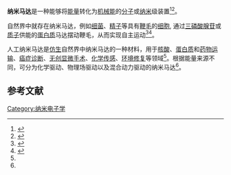 '''纳米马达'''是一种能够将[[能量|能量]]转化为[[机械能|机械能]]的[[分子|分子]]或[[纳米|纳米]]级装置<ref>{{cite journal | last1 = Dreyfus | first1 = R. | last2 = Baudry | first2 = J. | last3 = Roper | first3 = M. L. | last4 = Fermigier | first4 = M. | last5 = Stone | first5 = H. A. | last6 = Bibette | first6 = J. | year = 2005 | title = Microscopic artificial swimmers | journal = Nature | volume = 437 | issue = 7060| pages = 862–5 | doi=10.1038/nature04090| pmid = 16208366 }}</ref><ref>{{cite journal | last1 = Bamrungsap | first1 = S. | last2 = Phillips | first2 = J. A. | last3 = Xiong | first3 = X. | last4 = Kim | first4 = Y. | last5 = Wang | first5 = H. | last6 = Liu | first6 = H. | last7 = Hebard | first7 = A. | last8 = Tan | first8 = W. | year = 2011 | title = Magnetically driven single DNA nanomotor | journal = Small | volume = 7 | issue = 5| pages = 601–605 | doi=10.1002/smll.201001559| pmid = 21370463 }}</ref>。

自然界中就存在纳米马达，例如[[细菌|细菌]]、[[精子|精子]]等具有[[鞭毛|鞭毛]]的[[细胞|细胞]], 通过[[三磷酸腺苷|三磷酸腺苷]]或[[质子|质子]]供能的[[蛋白质|蛋白质]]马达摆动鞭毛，从而实现自主运动<ref>{{cite book |title=The phototrophic prokaryotes |publisher=Springer |location=New York |isbn=978-1-4613-7188-5 |url=https://link.springer.com/book/10.1007/978-1-4615-4827-0}}</ref><ref name="TB-2020-0323">{{cite journal |last1=Wu |first1=Jianrong |last2=Zheng |first2=Yuanyi |last3=Li |first3=Maoyao |title=Principles and biomedical applications of light-poweredmicro/nanomotors |journal=Chinese Science Bulletin |date=2020-12-01 |volume=65 |issue=35 |pages=4123–4138 |doi=10.1360/TB-2020-0323}}</ref>。

人工纳米马达是[[仿生|仿生]]自然界中纳米马达的一种材料，用于[[核酸|核酸]]、[[蛋白质|蛋白质]]和[[药物运输|药物运输]]、[[癌症诊断|癌症诊断]]、[[无创显微手术|无创显微手术]]、[[化学传感|化学传感]]、[[环境修复|环境修复]]等领域<ref name="TB-2020-0323" />。根据能量来源不同，可分为化学驱动、物理场驱动以及混合动力驱动的纳米马达<ref name="TB-2020-0323" />。

==参考文献==
{{reflist}}
[[Category:纳米电子学|Category:纳米电子学]]